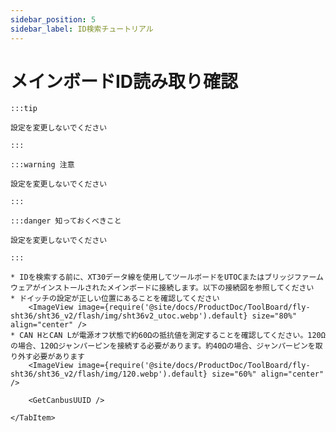 ```yaml
---
sidebar_position: 5
sidebar_label: ID検索チュートリアル
---
```



# メインボードID読み取り確認

    :::tip

    設定を変更しないでください

    :::

    :::warning 注意

    設定を変更しないでください

    :::

    :::danger 知っておくべきこと

    設定を変更しないでください

    :::

<Tabs>
    <TabItem value="can" label="CANBus UUID取得">

    * IDを検索する前に、XT30データ線を使用してツールボードをUTOCまたはブリッジファームウェアがインストールされたメインボードに接続します。以下の接続図を参照してください
    * ドイッチの設定が正しい位置にあることを確認してください
        <ImageView image={require('@site/docs/ProductDoc/ToolBoard/fly-sht36/sht36_v2/flash/img/sht36v2_utoc.webp').default} size="80%" align="center" />
    * CAN HとCAN Lが電源オフ状態で約60Ωの抵抗値を測定することを確認してください。120Ωの場合、120Ωジャンパーピンを接続する必要があります。約40Ωの場合、ジャンパーピンを取り外す必要があります
        <ImageView image={require('@site/docs/ProductDoc/ToolBoard/fly-sht36/sht36_v2/flash/img/120.webp').default} size="60%" align="center" />        

        <GetCanbusUUID />

    </TabItem>
</Tabs>
